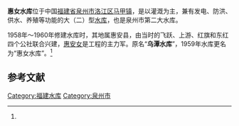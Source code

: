 {{Infobox Reservoir | 
|name                     = 惠女水库
|nickname                 = 乌潭水库
|image                    = 
|image_caption            = 
|map                      = 
|map_caption              = 
|pushpin_map              = China Fujian
|pushpin_map_caption      = 惠女水库在福建省的位置
|code                     = BGD52100772
|class                    = 大（二）型[[水库|水库]]
|location_of_reservoir    = [[福建省|福建省]][[泉州市|泉州市]][[洛江区|洛江区]][[马甲镇|马甲镇]]<br />[[南安市|南安市]][[洪濑镇|洪濑镇]]、[[洪梅镇|洪梅镇]]
|location_of_dam          = 马甲镇彭殊村
|inflow                   = 
|outflow                  = 
|catchment_area           = 105.8
|reservoir_area           = 
|mean_depth               = 
|maximum_depth            = 
|flood_level              = 
|normal_water_level       = 
|dead_water_level         = 
|water_quality            = 
|island                   = 
|maximum_storage_capacity = 1.23亿
|normal_storage_capacity  = 
|dead_storage_capacity    = 
|type_of_dam              = 
|elevation_of_dam         = 
|height_of_dam            = 
|length_of_dam            = 
|width_of_dam             = 
|installed_capacity       = 
|irrigated_area           = 
|start                    = 
|complete                 = 1958年
|cost                     = 1960年2月8日
|emigrate                 = 
|latd = 25
|latm = 04
|lats = 51
|latNS = N
|longd = 118
|longm = 34
|longs = 22
|longEW = E
|website = 
|footnotes = <ref>[http://www.tsdh.net/水利文献汇编/PDF文档/中国水库名称代码.pdf 中国水库名称代码]{{dead link|date=2017年12月 |bot=InternetArchiveBot |fix-attempted=yes }}</ref><ref name="惠女水库">[http://www.qzweb.com.cn/gb/content/2009-05/07/content_3065767.htm 惠女水库：那些不能忘怀的感动]</ref>
}}
'''惠女水库'''位于中国[[福建省|福建省]][[泉州市|泉州市]][[洛江区|洛江区]][[马甲镇|马甲镇]]，是以灌溉为主，兼有发电、防洪、供水、养殖等功能的大（二）型[[水库|水库]]，也是泉州市第二大水库。

1958年～1960年修建水库时，其地属惠安县，由当时的飞跃、上游、红旗和东红四个公社联合兴建，[[惠安女|惠安女]]是工程的主力军。原名“'''乌潭水库'''”，1959年水库更名为“惠女水库”。<ref name="惠女水库"/>

==参考文献==
{{reflist}}

{{福建省大型水库}}

{{DEFAULTSORT:H惠}}
[[Category:福建水库|Category:福建水库]]
[[Category:泉州市|Category:泉州市]]